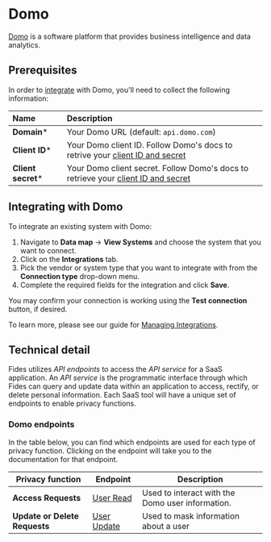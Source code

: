 # Domo
[Domo](https://www.domo.com/) is a software platform that provides business intelligence and data analytics.

## Prerequisites

In order to [integrate](/user-guides/integrations) with Domo, you'll need to collect the following information:

| Name                       | Description                                                                                                                             |
| :------------------------- | :-------------------------------------------------------------------------------------------------------------------------------------- |
| **Domain***                | Your Domo URL (default: `api.domo.com`)  |
| **Client ID***             | Your Domo client ID. Follow Domo's docs to retrive your [client ID and secret](https://developer.domo.com/portal/8ba9aedad3679-ap-is#quickstart) |
| **Client secret***         | Your Domo client secret. Follow Domo's docs to retrieve your [client ID and secret](https://developer.domo.com/portal/8ba9aedad3679-ap-is#quickstart)|

## Integrating with Domo
To integrate an existing system with Domo:

1. Navigate to **Data map** → **View Systems** and choose the system that you want to connect.
2. Click on the **Integrations** tab.
3. Pick the vendor or system type that you want to integrate with from the **Connection type** drop-down menu.
4. Complete the required fields for the integration and click **Save**. 

You may confirm your connection is working using the **Test connection** button, if desired.

To learn more, please see our guide for [Managing Integrations](/user-guides/integrations/manage-integrations).

## Technical detail 

Fides utilizes _API endpoints_ to access the _API service_ for a SaaS application. An _API service_ is the programmatic interface through which Fides can query and update data within an application to access, rectify, or delete personal information. Each SaaS tool will have a unique set of endpoints to enable privacy functions. 

### Domo endpoints
In the table below, you can find which endpoints are used for each type of privacy function. Clicking on the endpoint will take you to the documentation for that endpoint.

| Privacy function | Endpoint | Description |
|----|----|----|
| **Access Requests** | [User Read](https://developer.domo.com/portal/7269956a660d7-list-users) | Used to interact with the Domo user information. |
| **Update or Delete Requests** | [User Update](https://developer.domo.com/portal/6d07be3b66fad-update-a-user) | Used to mask information about a user |

